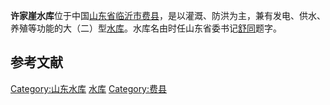 {{Infobox Reservoir | 
|name                     = 许家崖水库
|nickname                 = 天景湖
|image                    = 
|image_caption            = 
|map                      = 
|map_caption              = 
|pushpin_map              = China
|pushpin_map_caption      = 许家崖水库在中国的位置
|code                     = BEB12100262
|class                    = 大（二）型[[水库|水库]]
|location_of_reservoir    = [[山东省|山东省]][[临沂市|临沂市]][[费县|费县]]
|location_of_dam          = 
|inflow                   = [[温凉河|温凉河]]
|outflow                  = 温凉河
|catchment_area           = 580
|reservoir_area           = 
|mean_depth               = 
|maximum_depth            = 
|flood_level              = 
|normal_water_level       = 
|dead_water_level         = 
|water_quality            = 
|island                   = 
|maximum_storage_capacity = 2.93亿
|normal_storage_capacity  = 
|dead_storage_capacity    = 
|type_of_dam              = 
|elevation_of_dam         = 
|height_of_dam            = 32.2
|length_of_dam            = 1209
|width_of_dam             = 
|installed_capacity       = 
|irrigated_area           = 13万亩
|start                    = 1958年10月
|complete                 = 1959年10月19日
|cost                     = 
|emigrate                 = 
|latd = 35
|latm = 11
|lats = 51
|latNS = N
|longd = 117
|longm = 52
|longs = 33
|longEW = E
|website = 
|footnotes = <ref>{{Cite web |url=http://www.tsdh.net/%E6%B0%B4%E5%88%A9%E6%96%87%E7%8C%AE%E6%B1%87%E7%BC%96/PDF%E6%96%87%E6%A1%A3/%E4%B8%AD%E5%9B%BD%E6%B0%B4%E5%BA%93%E5%90%8D%E7%A7%B0%E4%BB%A3%E7%A0%81.pdf |title=中国水库名称代码 |access-date=2019-05-07 |archive-url=https://web.archive.org/web/20150505182029/http://www.tsdh.net/%E6%B0%B4%E5%88%A9%E6%96%87%E7%8C%AE%E6%B1%87%E7%BC%96/PDF%E6%96%87%E6%A1%A3/%E4%B8%AD%E5%9B%BD%E6%B0%B4%E5%BA%93%E5%90%8D%E7%A7%B0%E4%BB%A3%E7%A0%81.pdf |archive-date=2015-05-05 |dead-url=yes }}</ref><ref>http://www.out55.com/bbs/simple/index.php?t2821.html{{Dead link|date=2018年7月 |bot=InternetArchiveBot |fix-attempted=yes }}</ref><ref>{{cite journal |title=许家崖水库建设水利风景区前景广阔 |author=王传英，王圣达，袁咏梅，等|journal=治淮  |year=2006 |volume= |issue=5 |pages= |url=http://d.wanfangdata.com.cn/Periodical_zhih200605028.aspx }}</ref>
}}
'''许家崖水库'''位于中国[[山东省|山东省]][[临沂市|临沂市]][[费县|费县]]，是以灌溉、防洪为主，兼有发电、供水、养殖等功能的大（二）型[[水库|水库]]。水库名由时任山东省委书记[[舒同|舒同]]题字。

==参考文献==
{{reflist}}

{{DEFAULTSORT:X许家崖水库}}
[[Category:山东水库|Category:山东水库]]
[[Category:临沂地理|水库]]
[[Category:费县|Category:费县]]
{{shandong-stub}}